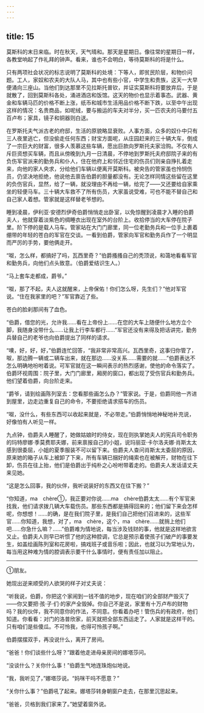 ```yaml
---
---
---
```

title: 15
---





莫斯科的末日来临。时在秋天，天气晴和。那天是星期日。像往常的星期日一样，各教堂响起了作礼拜的钟声。看来，谁也不会明白，等待莫斯科的将是什么。

只有两项社会状况的标志说明了莫斯科的处境：下等人，即贫民阶层，和物价问题。工人，家奴和农夫的大队人马，其中也有些小官，中学生和贵族，这天一大早便涌向三座山。当他们到达那里不见拉斯托普钦，并证实莫斯科将要放弃后，于是就散了，回到莫斯科各处，涌进酒店和饭馆。这天的物价也显示着事态。武器、黄金和车辆马匹的价格不断上涨，纸币和城市生活用品价格不断下跌，以至中午出现这样的情况：名贵商品，如呢绒，要与搬运的车夫对半分，买一匹农夫的马要付五百卢布；家具，镜子和铜器则白送。

在罗斯托夫气派古老的府邸，生活的原貌略显衰败。人事方面，众多的奴仆中只有三人夜里逃亡，但没偷走任何东西；财宝方面呢，从庄园赶来的三十辆大车，倒成了一宗巨大的财富，很多人羡慕这些车辆，愿出巨款向罗斯托夫家洽购。不仅有人斥巨资想买车辆，而且从傍晚到九月一日清晨，不停地到罗斯托夫府邸院子来的有负伤军官派来的勤务兵和仆人，住在他府上和邻近住宅的伤员们则亲自挣扎着走来，向他的家人央求，分给他们车辆以便离开莫斯科。被央告的管家虽也怜悯伤员，仍坚决地拒绝，他说他去禀告伯爵的胆量都没有。无论怎样同情这些留在这里的负伤官兵，显然，给了一辆，就没理由不再给一辆，给完了——又还要给自家乘坐的轻便马车。三十辆大车救不了所有伤员，大家虽说受难，可也不能不替自己和自己家人着想。管家就是这样替老爷想的。

睡到凌晨，伊利亚·安德烈伊奇伯爵悄悄走出卧室，以免惊醒到凌晨才入睡的伯爵夫人，他就穿着淡紫色的绸睡衣出现在室外的台阶上。收拾停当的大车停在院子里。阶下停的是载人马车。管家站在大门门廊里，同一位老勤务兵和一位手上裹着绷带的年轻的苍白的军官在交谈。一看到伯爵，管家向军官和勤务兵作了一个明显而严厉的手势，要他俩走开。

“呶，怎么样，都搞好了吗，瓦西里奇？”伯爵搔搔自己的秃顶说，和蔼地看看军官和勤务兵，向他们点头致意。（伯爵爱结识生人。）

“马上套车走都成，爵爷。”

“呶，那了不起，夫人这就醒来，上帝保佑！你们怎么呀，先生们？”他对军官说。“住在我家里的吧？”军官靠近了些。

苍白的脸刹那间有了血色。

“伯爵，借您的光，允许我……看在上帝份上……在您的大车上随便什么地方立个脚，我随身没带什么……让我上行李车都行……”军官还没有来得及把话讲完，勤务兵替自己的老爷也向伯爵提出了同样的请求。

“噢，好，好，好，”伯爵连忙回答，“我非常非常高兴。瓦西里奇，这事归你管了，呶，那边腾一辆或二辆车出来，就在那边……没关系……需要的就……”伯爵表达不怎么明确地吩咐着说。可军官就在这一瞬间表示的热烈感谢，使他的命令落实了。伯爵环视周围：院子里，大门门廊里，厢房的窗口，都出现了受伤官兵和勤务兵。他们望着伯爵，向台阶走来。

“爵爷，请到绘画陈列室去：您看那些画怎么办？”管家说。于是，伯爵同他一齐进到屋里，边走边重复自己的命令，不要拒绝请求搭车的伤员。

“呶，没什么，有些东西可以收起来就是，不必带走。”伯爵悄悄地神秘地补充说，好像怕有人听见一样。

九点钟，伯爵夫人睡醒了，她做姑娘时的侍女，现在则执掌她夫人的宪兵司令职务的玛特廖娜·季莫费耶夫娜，前来禀报自己的小姐，说玛丽亚·卡尔洛夫娜·肖斯太太感到很委屈，小姐的夏季服装不可以留下来。伯爵夫人查问肖斯太太委屈的原因，原来她的箱子从车上被卸了下来，所有车辆已捆好的绳索也在被解开，财物在往下卸，伤员在往上抬，他们是伯爵出于纯朴之心吩咐带着走的。伯爵夫人发话请丈夫来见她。

“这是怎么回事，我的伙伴，我听说装好的东西又在往下搬？”

“你知道，ma　chère①，我正要对你说……ma　chère伯爵太太……有个军官来找我，他们请求拨几辆大车载伤员。那些东西都是搞得回来的；他们留下来会怎样呢，你想想！……的确，是在我们院子里，是我们自己把他们召进来的，这些军官……你知道，我想，对了，ma　chère，这个，ma　chère……就捎上他们吧……你急什么嘛？……”伯爵难为情地说，每当涉及钱财的事，他就是这样地欲言又止。伯爵夫人则早已听惯了他的这种腔调，它总是预示着使孩子们破产的事要发生，如盖绘画陈列室和花房啦，搞戏班子或音乐啦；因此，也就习以为常地认为，每当用这种难为情的腔调表示要干什么事情时，便有责任加以阻止。

--------

①朋友。

她现出逆来顺受的人欲哭的样子对丈夫说：

“听我说，伯爵，你把这个家闹到一钱不值的地步，现在咱们的全部财产毁灭了——你又要把·孩·子·们·的家产全毁掉。你自己不是说，家里有十万卢布的财物吗？我的伙伴，我不同意你的作法，不同意。你看着办吧！管伤兵的有政府，他们知道。你看看：对门的洛普欣家，前天就把全部东西运走了。人家就是这样干的。只有咱们是些傻瓜。不可怜我，也得可怜孩子啊。”

伯爵摆摆双手，再没说什么，离开了房间。

“爸爸！你们谈些什么呀？”跟着他走进母亲房间的娜塔莎问。

“没谈什么？关你什么事！”伯爵生气地连珠炮似地说。

“我，我听见了，”娜塔莎说。“妈咪干吗不愿意？”

“关你什么事？”伯爵吼了起来。娜塔莎转身朝窗户走去，在那里沉思起来。

“爸爸，贝格到我们家来了。”她望着窗外说。